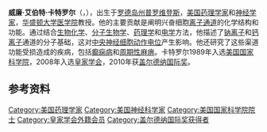 '''威廉·艾伯特·卡特罗尔'''（{{lang-en|William Albert Catterall}}，{{bd|1946年|10月12日}}），出生于[[罗德岛州|罗德岛州]][[普罗维登斯_(罗德岛州)|普罗维登斯]]，[[美国|美国]][[药理学|药理学家]]和[[神经学家|神经学家]]，[[华盛顿大学医学院|华盛顿大学医学院]]教授。他的主要贡献是阐明兴奋细胞[[离子通道|离子通道]]的化学结构和功能。通过结合[[生物化学|生物化学]]、[[分子生物学|分子生物学]]、[[药理学|药理学]]和[[电学|电学]]方法，他描述了[[钠离子|钠离子]]和[[钙离子|钙离子]]通道的分子基础，这对[[中央神经细胞|中央神经细胞]][[动作电位|动作电位]]产生影响。他还研究了这些渠道功能受损造成的疾病，包括[[癫痫病|癫痫病]]和[[周期性麻痹|周期性麻痹]]。卡特罗尔1989年入选[[美国国家科学院|美国国家科学院]]，2008年入选[[皇家学会|皇家学会]]，2010年获[[盖尔德纳国际奖|盖尔德纳国际奖]]。

== 参考资料 ==
{{reflist}}

{{加拿大盖尔德纳国际奖获得者}}

{{Authority control}}
{{DEFAULTSORT:Catterall, William}}
[[Category:美国药理学家|Category:美国药理学家]]
[[Category:美国神经科学家|Category:美国神经科学家]]
[[Category:美国国家科学院院士|Category:美国国家科学院院士]]
[[Category:皇家学会外籍会员|Category:皇家学会外籍会员]]
[[Category:盖尔德纳国际奖获得者|Category:盖尔德纳国际奖获得者]]